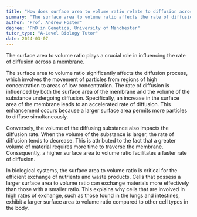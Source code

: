 ```yaml
---
title: "How does surface area to volume ratio relate to diffusion across a membrane?"
summary: "The surface area to volume ratio affects the rate of diffusion across a membrane."
author: "Prof. Andrew Foster"
degree: "PhD in Genetics, University of Manchester"
tutor_type: "A-Level Biology Tutor"
date: 2024-03-07
---
```


The surface area to volume ratio plays a crucial role in influencing the rate of diffusion across a membrane.

The surface area to volume ratio significantly affects the diffusion process, which involves the movement of particles from regions of high concentration to areas of low concentration. The rate of diffusion is influenced by both the surface area of the membrane and the volume of the substance undergoing diffusion. Specifically, an increase in the surface area of the membrane leads to an accelerated rate of diffusion. This enhancement occurs because a larger surface area permits more particles to diffuse simultaneously.

Conversely, the volume of the diffusing substance also impacts the diffusion rate. When the volume of the substance is larger, the rate of diffusion tends to decrease. This is attributed to the fact that a greater volume of material requires more time to traverse the membrane. Consequently, a higher surface area to volume ratio facilitates a faster rate of diffusion.

In biological systems, the surface area to volume ratio is critical for the efficient exchange of nutrients and waste products. Cells that possess a larger surface area to volume ratio can exchange materials more effectively than those with a smaller ratio. This explains why cells that are involved in high rates of exchange, such as those found in the lungs and intestines, exhibit a larger surface area to volume ratio compared to other cell types in the body.
    